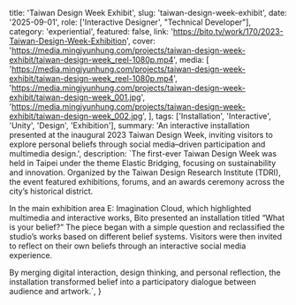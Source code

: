   title: 'Taiwan Design Week Exhibit',
  slug: 'taiwan-design-week-exhibit',
  date: '2025-09-01',
  role: ['Interactive Designer', "Technical Developer"],
  category: 'experiential',
  featured: false,
  link: 'https://bito.tv/work/170/2023-Taiwan-Design-Week-Exhibition',
  cover:
    'https://media.mingjyunhung.com/projects/taiwan-design-week-exhibit/taiwan-design-week_reel-1080p.mp4',
  media: [
    'https://media.mingjyunhung.com/projects/taiwan-design-week-exhibit/taiwan-design-week_reel-1080p.mp4',
    'https://media.mingjyunhung.com/projects/taiwan-design-week-exhibit/taiwan-design-week_001.jpg',
    'https://media.mingjyunhung.com/projects/taiwan-design-week-exhibit/taiwan-design-week_002.jpg',
  ],
  tags: ['Installation', 'Interactive', 'Unity', 'Design', 'Exhibition'],
  summary:
    'An interactive installation presented at the inaugural 2023 Taiwan Design Week, inviting visitors to explore personal beliefs through social media–driven participation and multimedia design.',
  description: `The first-ever Taiwan Design Week was held in Taipei under the theme Elastic Bridging, focusing on sustainability and innovation. Organized by the Taiwan Design Research Institute (TDRI), the event featured exhibitions, forums, and an awards ceremony across the city’s historical district.
  
  In the main exhibition area E: Imagination Cloud, which highlighted multimedia and interactive works, Bito presented an installation titled “What is your belief?” The piece began with a simple question and reclassified the studio’s works based on different belief systems. Visitors were then invited to reflect on their own beliefs through an interactive social media experience.

By merging digital interaction, design thinking, and personal reflection, the installation
transformed belief into a participatory dialogue between audience and artwork.`, }
